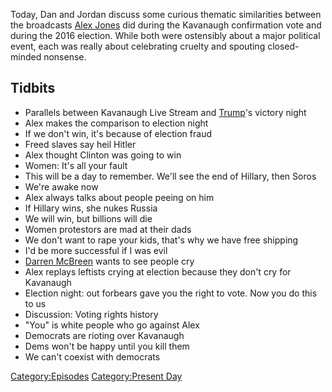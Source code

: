 {{DEFAULTSORT:
    #_EPISODE_0214:Cruel Parallels
}}{{Episode
    | title           = Cruel Parallels
    | caption         = Listen to this episode on [https://knowledgefight.libsyn.com/knowledge-fight-cruel-parallels Libsyn] [https://open.spotify.com/episode/54VaEkIVGXnFEeOSeBTapU Spotify], Read the [[Transcript/214: Cruel Parallels|Unofficial Transcript]]
    | episodeNumber   = 214
    | length          = 01:30:08
    | airDate         = October 10, 2018
    | episodeType     = [[:Category:Present Day|Present Day]]
    | appearance      = [[Darren McBreen]]
    | oocDrop         = In what world do you want what someone else has?
    | previousEpisode = [[213: October 2, 2018]]
    | nextEpisode     = [[215: March 11-12, 2009]]
}}

{{Stub}}

Today, Dan and Jordan discuss some curious thematic similarities between the broadcasts [[Alex Jones]] did during the Kavanaugh confirmation vote and during the 2016 election. While both were ostensibly about a major political event, each was really about celebrating cruelty and spouting closed-minded nonsense.

==Tidbits==

*Parallels between Kavanaugh Live Stream and [[Donald Trump|Trump]]'s victory night
*Alex makes the comparison to election night
*If we don't win, it's because of election fraud
*Freed slaves say heil Hitler
*Alex thought Clinton was going to win
*Women: It's all your fault
*This will be a day to remember. We'll see the end of Hillary, then Soros
*We're awake now
*Alex always talks about people peeing on him
*If Hillary wins, she nukes Russia
*We will win, but billions will die
*Women protestors are mad at their dads
*We don't want to rape your kids, that's why we have free shipping
*I'd be more successful if I was evil
*[[Darren McBreen]] wants to see people cry
*Alex replays leftists crying at election because they don't cry for Kavanaugh
*Election night: out forbears gave you the right to vote. Now you do this to us
*Discussion: Voting rights history
*"You" is white people who go against Alex
*Democrats are rioting over Kavanaugh
*Dems won't be happy until you kill them
*We can't coexist with democrats

[[Category:Episodes]]
[[Category:Present Day]]
